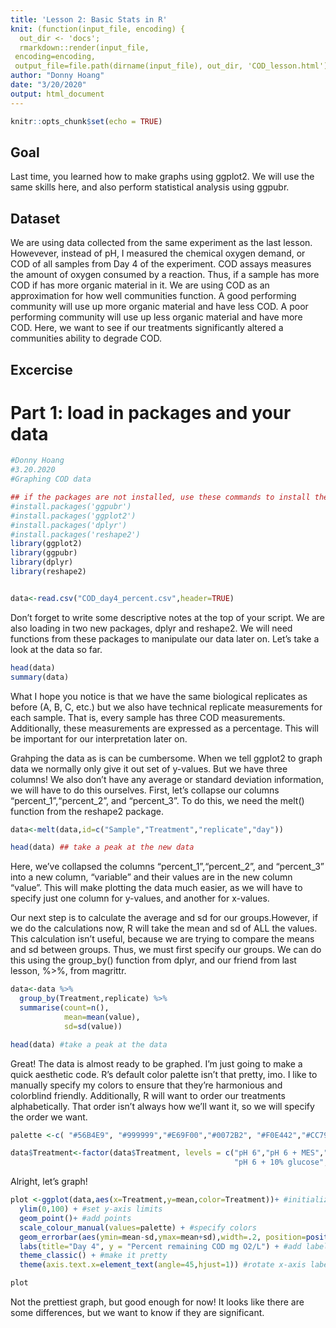 ```yaml
---
title: 'Lesson 2: Basic Stats in R'
knit: (function(input_file, encoding) {
  out_dir <- 'docs';
  rmarkdown::render(input_file,
 encoding=encoding,
 output_file=file.path(dirname(input_file), out_dir, 'COD_lesson.html'))})
author: "Donny Hoang"
date: "3/20/2020"
output: html_document
---
```


```r
knitr::opts_chunk$set(echo = TRUE)
```

## Goal

Last time, you learned how to make graphs using ggplot2. We will use the same skills here, and also perform statistical analysis using ggpubr.

## Dataset

We are using data collected from the same experiment as the last lesson. Howevever, instead of pH, I measured the chemical oxygen demand, or COD of all samples from Day 4 of the experiment. COD assays measures the amount of oxygen consumed by a reaction. Thus, if a sample has more COD if has more organic material in it. We are using COD as an approximation for how well communities function. A good performing community will use up more organic material and have less COD. A poor performing community will use up less organic material and have more COD. Here, we want to see if our treatments significantly altered a communities ability to degrade COD.

## Excercise
# Part 1: load in packages and your data

```r
#Donny Hoang
#3.20.2020
#Graphing COD data

## if the packages are not installed, use these commands to install them
#install.packages('ggpubr')
#install.packages('ggplot2')
#install.packages('dplyr')
#install.packages('reshape2')
library(ggplot2)
library(ggpubr)
library(dplyr)
library(reshape2)


data<-read.csv("COD_day4_percent.csv",header=TRUE)

```

Don't forget to write some descriptive notes at the top of your script. We are also loading in two new packages, dplyr and reshape2. We will need functions from these packages to manipulate our data later on. Let's take a look at the data so far.

```r
head(data)
summary(data)
```

What I hope you notice is that we have the same biological replicates as before (A, B, C, etc.) but we also have technical replicate measurements for each sample. That is, every sample has three COD measurements. Additionally, these measurements are expressed as a percentage. This will be important for our interpretation later on.

Grahping the data as is can be cumbersome. When we tell ggplot2 to graph data we normally only give it out set of y-values. But we have three columns! We also don't have any average or standard deviation information, we will have to do this ourselves. First, let's collapse our columns "percent_1","percent_2", and "percent_3". To do this, we need the melt() function from the reshape2 package.

```r
data<-melt(data,id=c("Sample","Treatment","replicate","day"))

head(data) ## take a peak at the new data
```

Here, we've collapsed the columns "percent_1","percent_2", and "percent_3" into a new column, "variable" and their values are in the new column "value". This will make plotting the data much easier, as we will have to specify just one column for y-values, and another for x-values.

Our next step is to calculate the average and sd for our groups.However, if we do the calculations now, R will take the mean and sd of ALL the values. This calculation isn't useful, because we are trying to compare the means and sd between groups. Thus, we must first specify our groups. We can do this using the group_by() function from dplyr, and our friend from last lesson, %>%, from magrittr.

```r
data<-data %>%
  group_by(Treatment,replicate) %>%
  summarise(count=n(),
            mean=mean(value),
            sd=sd(value))

head(data) #take a peak at the data
```

Great! The data is almost ready to be graphed. I'm just going to make a quick aesthetic code. R's default color palette isn't that pretty, imo. I like to manually specify my colors to ensure that they're harmonious and colorblind friendly. Additionally, R will want to order our treatments alphabetically. That order isn't always how we'll want it, so we will specify the order we want.

```r
palette <-c( "#56B4E9", "#999999","#E69F00","#0072B2", "#F0E442","#CC79A7") #does this code look similar to something you've seen before?

data$Treatment<-factor(data$Treatment, levels = c("pH 6","pH 6 + MES","pH 6 + 5% glucose",
                                                  "pH 6 + 10% glucose","pH 8","pH 10"))
```

Alright, let's graph!

```r
plot <-ggplot(data,aes(x=Treatment,y=mean,color=Treatment))+ #initialize the graph
  ylim(0,100) + #set y-axis limits
  geom_point()+ #add points
  scale_colour_manual(values=palette) + #specify colors
  geom_errorbar(aes(ymin=mean-sd,ymax=mean+sd),width=.2, position=position_dodge(.05))+ #add error bars
  labs(title="Day 4", y = "Percent remaining COD mg O2/L") + #add labels
  theme_classic() + #make it pretty
  theme(axis.text.x=element_text(angle=45,hjust=1)) #rotate x-axis labels so they don't overlap

plot
```

Not the prettiest graph, but good enough for now! It looks like there are some differences, but we want to know if they are significant.

```r

```

```r

```




```r

```



```r

```




```r

```



```r

```



```r

```
